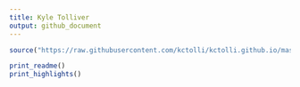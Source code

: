 ```yaml
---
title: Kyle Tolliver
output: github_document
---
```

```r
source("https://raw.githubusercontent.com/kctolli/kctolli.github.io/master/site_libs/site.R")
```

```r
print_readme()
print_highlights()
```